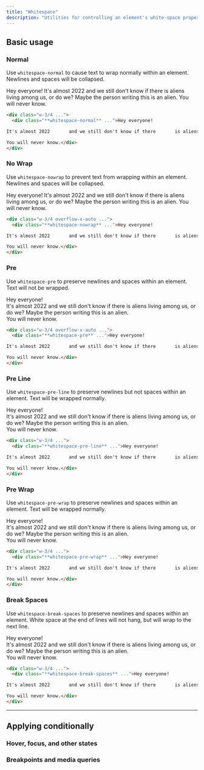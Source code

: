 ```yaml
---
title: "Whitespace"
description: "Utilities for controlling an element's white-space property."
---
```




## Basic usage

### Normal

Use `whitespace-normal` to cause text to wrap normally within an element. Newlines and spaces will be collapsed.

<Example p="none">
  <div class="bg-white p-8 shadow-xl text-slate-700 max-w-md mx-auto overflow-auto text-sm leading-6 sm:text-base sm:leading-7 dark:bg-slate-800 dark:text-slate-400">
    <div class="whitespace-normal">Hey everyone!
It's almost 2022       and we still don't know if there       is aliens living among us, or do we? Maybe the person writing this is an alien.
You will never know.</div>
</div>
</Example>

```html
<div class="w-3/4 ...">
  <div class="**whitespace-normal** ...">Hey everyone!

It's almost 2022       and we still don't know if there       is aliens living among us, or do we? Maybe the person writing this is an alien.

You will never know.</div>
</div>
```

### No Wrap

Use `whitespace-nowrap` to prevent text from wrapping within an element. Newlines and spaces will be collapsed.

<Example p="none">
  <div class="bg-white px-6 py-8 shadow-xl text-slate-700 max-w-md mx-auto overflow-auto text-sm leading-6 sm:text-base sm:leading-7 dark:bg-slate-800 dark:text-slate-400">
    <div class="whitespace-nowrap">Hey everyone!
It's almost 2022       and we still don't know if there       is aliens living among us, or do we? Maybe the person writing this is an alien.
You will never know.</div>
</div>
</Example>

```html
<div class="w-3/4 overflow-x-auto ...">
  <div class="**whitespace-nowrap** ...">Hey everyone!

It's almost 2022       and we still don't know if there       is aliens living among us, or do we? Maybe the person writing this is an alien.

You will never know.</div>
</div>
```

### Pre

Use `whitespace-pre` to preserve newlines and spaces within an element. Text will not be wrapped.

<Example p="none">
  <div class="bg-white px-6 py-8 shadow-xl text-slate-700 max-w-md mx-auto overflow-auto text-sm leading-6 sm:text-base sm:leading-7 dark:bg-slate-800 dark:text-slate-400">
    <div class="whitespace-pre">Hey everyone!<br>
It's almost 2022       and we still don't know if there       is aliens living among us, or do we? Maybe the person writing this is an alien.</br>
You will never know.</div>
</div>
</Example>

```html
<div class="w-3/4 overflow-x-auto ...">
  <div class="**whitespace-pre** ...">Hey everyone!

It's almost 2022       and we still don't know if there       is aliens living among us, or do we? Maybe the person writing this is an alien.

You will never know.</div>
</div>
```

### Pre Line

Use `whitespace-pre-line` to preserve newlines but not spaces within an element. Text will be wrapped normally.

<Example p="none">
  <div class="bg-white px-6 py-8 shadow-xl text-slate-700 max-w-md mx-auto overflow-auto text-sm leading-6 sm:text-base sm:leading-7 dark:bg-slate-800 dark:text-slate-400">
    <div class="whitespace-pre-line">Hey everyone!<br>
It's almost 2022       and we still don't know if there       is aliens living among us, or do we? Maybe the person writing this is an alien.</br>
You will never know.</div>
</div>
</Example>

```html
<div class="w-3/4 ...">
  <div class="**whitespace-pre-line** ...">Hey everyone!

It's almost 2022       and we still don't know if there       is aliens living among us, or do we? Maybe the person writing this is an alien.

You will never know.</div>
</div>
```

### Pre Wrap

Use `whitespace-pre-wrap` to preserve newlines and spaces within an element. Text will be wrapped normally.

<Example p="none">
  <div class="bg-white px-6 py-8 shadow-xl text-slate-700 max-w-md mx-auto overflow-auto text-sm leading-6 sm:text-base sm:leading-7 dark:bg-slate-800 dark:text-slate-400">
    <div class="whitespace-pre-wrap">Hey everyone!<br>
It's almost 2022       and we still don't know if there       is aliens living among us, or do we? Maybe the person writing this is an alien.</br>
You will never know.</div>
</div>
</Example>

```html
<div class="w-3/4 ...">
  <div class="**whitespace-pre-wrap** ...">Hey everyone!

It's almost 2022       and we still don't know if there       is aliens living among us, or do we? Maybe the person writing this is an alien.

You will never know.</div>
</div>
```

### Break Spaces

Use `whitespace-break-spaces` to preserve newlines and spaces within an element. White space at the end of lines will not hang, but will wrap to the next line.

<Example p="none">
  <div class="bg-white px-6 py-8 shadow-xl text-slate-700 max-w-md mx-auto overflow-auto text-sm leading-6 sm:text-base sm:leading-7 dark:bg-slate-800 dark:text-slate-400">
    <div class="whitespace-break-spaces">Hey everyone!<br>
It's almost 2022       and we still don't know if there       is aliens living among us, or do we? Maybe the person writing this is an alien.</br>
You will never know.</div>
</div>
</Example>

```html
<div class="w-3/4 ...">
  <div class="**whitespace-break-spaces** ...">Hey everyone!

It's almost 2022       and we still don't know if there       is aliens living among us, or do we? Maybe the person writing this is an alien.

You will never know.</div>
</div>
```

---

## <Heading ignore>Applying conditionally</Heading>

### <Heading ignore>Hover, focus, and other states</Heading>

<HoverFocusAndOtherStates defaultClass="whitespace-normal" featuredClass="whitespace-pre" />

### <Heading ignore>Breakpoints and media queries</Heading>

<BreakpointsAndMediaQueries defaultClass="whitespace-normal" featuredClass="whitespace-pre" />
